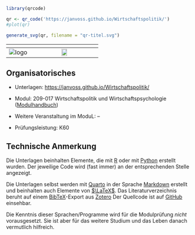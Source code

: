 
```r
library(qrcode)

qr <- qr_code('https://janvoss.github.io/Wirtschaftspolitik/')
#plot(qr)

generate_svg(qr, filename = "qr-titel.svg")

```

|       ${}$        |  ${}$  |
|:-----------------:|:--------------------------------------------------:|
| ![logo](logo.png) |    ![](qr-titel.svg){width="30%"}              |

:::{.callout-note 
    icon=false 
    collapse=true }

# Organisatorisches {.unnumbered}

- Unterlagen: <https://janvoss.github.io/Wirtschaftspolitik/>

- Modul: 209-017 Wirtschaftspolitik und Wirtschaftspsychologie ([Modulhandbuch](https://www.hfwu.de/fileadmin/user_upload/FAVM/ZuB/Module/Modulhandbuch_spob_zub_2022_WiSe_Stand_2022_WiSe.pdf))

- Weitere Veranstaltung im ModuL: --

- Prüfungsleistung: K60

:::

:::{.callout-tip 
    icon=false 
    collapse=true }

# Technische Anmerkung {.unnumbered}

Die Unterlagen beinhalten Elemente, die mit [R](https://www.r-project.org/) oder mit [Python](https://www.python.org/) erstellt wurden. Der jeweilige Code wird (fast immer) an der entsprechenden Stelle angezeigt.


Die Unterlagen selbst werden mit [Quarto](https://quarto.org/) in der Sprache [Markdown](https://www.markdownguide.org) erstellt und beinhalten auch Elemente von [$\LaTeX$](https://www.latex-project.org/). Das Literaturverzeichnis beruht auf einem [BibTeX](https://www.bibtex.org/de/)-Export aus [Zotero](https://www.zotero.org/) Der Quellcode ist auf [GitHub](https://github.com/) einsehbar.

Die Kenntnis dieser Sprachen/Programme wird für die Modulprüfung *nicht* vorausgesetzt. Sie ist aber für das weitere Studium und das Leben danach vermutlich hilfreich.

:::